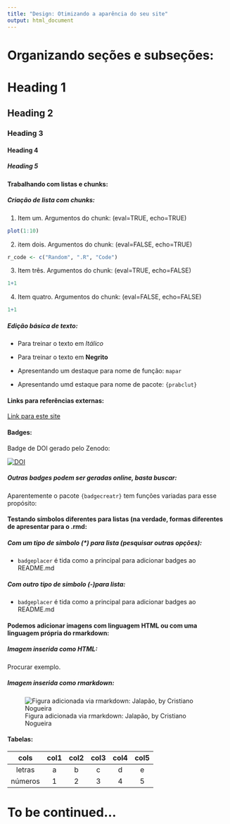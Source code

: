 ```yaml
---
title: "Design: Otimizando a aparência do seu site"
output: html_document
---
```


# Organizando seções e subseções:

# Heading 1
## Heading 2
### Heading 3
#### Heading 4
##### Heading 5


#### Trabalhando com listas e chunks:

##### Criação de lista com chunks:

1.  Item um. Argumentos do chunk: (eval=TRUE, echo=TRUE)

```r
plot(1:10)
```

2.  item dois. Argumentos do chunk: (eval=FALSE, echo=TRUE)

```r
r_code <- c("Random", ".R", "Code")
```


3. Item três. Argumentos do chunk: (eval=TRUE, echo=FALSE)

```r
1+1
```

4. Item quatro. Argumentos do chunk: (eval=FALSE, echo=FALSE)

```r
1+1
```


##### Edição básica de texto:

- Para treinar o texto em *Itálico*

- Para treinar o texto em **Negrito**

- Apresentando um destaque para nome de função: `mapar`

- Apresentando umd estaque para nome de pacote: `{prabclut}`


#### Links para referências externas:

[Link para este site](https://joao-svalencar.github.io/ODB/)


#### Badges:

Badge de DOI gerado pelo Zenodo:

[![DOI](https://zenodo.org/badge/370512988.svg)](https://zenodo.org/badge/latestdoi/370512988)

##### Outras badges podem ser geradas online, basta buscar:

Aparentemente o pacote `{badgecreatr}` tem funções variadas para esse propósito: 


#### Testando símbolos diferentes para listas (na verdade, formas diferentes de apresentar para o .rmd:

##### Com um tipo de simbolo (*) para lista (pesquisar outras opções):

* `badgeplacer` é tida como a principal para adicionar badges ao README.md

##### Com outro tipo de simbolo (-)para lista:

- `badgeplacer` é tida como a principal para adicionar badges ao README.md


#### Podemos adicionar imagens com linguagem HTML ou com uma linguagem própria do rmarkdown:

##### Imagem inserida como HTML:

Procurar exemplo.


##### Imagem inserida como rmarkdown:

![Figura adicionada via rmarkdown: Jalapão, by Cristiano Nogueira](/Users/jpalencar/Desktop/obd/jalapao.png)

#### Tabelas:

| cols | col1 | col2 | col3 | col4 | col5 |            
| :----: | :----:| :----: | :----: | :----: | :----: |
| letras | a | b | c | d | e |
| números | 1 | 2 | 3 | 4 | 5 |

# To be continued...
